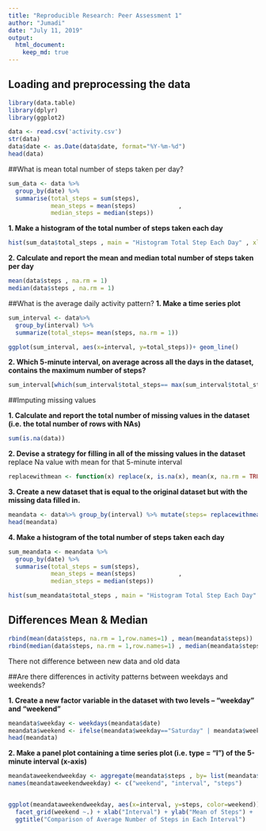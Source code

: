```yaml
---
title: "Reproducible Research: Peer Assessment 1"
author: "Jumadi"
date: "July 11, 2019"
output: 
  html_document:
    keep_md: true
---
```


## Loading and preprocessing the data

```r

library(data.table)
library(dplyr)
library(ggplot2)

data <- read.csv('activity.csv')
str(data)
data$date <- as.Date(data$date, format="%Y-%m-%d")
head(data)

```

##What is mean total number of steps taken per day?


```r
sum_data <- data %>% 
  group_by(date) %>% 
  summarise(total_steps = sum(steps),
            mean_steps = mean(steps)            ,
            median_steps = median(steps))

```
**1. Make a histogram of the total number of steps taken each day**

```r
hist(sum_data$total_steps , main = "Histogram Total Step Each Day" , xlab = "Totoal Step", breaks = 20)
```

**2. Calculate and report the mean and median total number of steps taken per day**
```r
mean(data$steps , na.rm = 1)
median(data$steps , na.rm = 1)
```


##What is the average daily activity pattern?
**1. Make a time series plot **
```r
sum_interval <- data%>% 
  group_by(interval) %>% 
  summarize(total_steps= mean(steps, na.rm = 1)) 

ggplot(sum_interval, aes(x=interval, y=total_steps))+ geom_line()
```

**2. Which 5-minute interval, on average across all the days in the dataset, contains the maximum number of steps? **

```r
sum_interval[which(sum_interval$total_steps== max(sum_interval$total_steps)),]
```

##Imputing missing values

**1. Calculate and report the total number of missing values in the dataset (i.e. the total number of rows with NAs)**

```r
sum(is.na(data))
```

**2. Devise a strategy for filling in all of the missing values in the dataset**
replace Na value with mean for that 5-minute interval
```r
replacewithmean <- function(x) replace(x, is.na(x), mean(x, na.rm = TRUE))
```

**3. Create a new dataset that is equal to the original dataset but with the missing data filled in.**
```r
meandata <- data%>% group_by(interval) %>% mutate(steps= replacewithmean(steps))
head(meandata)
```

**4. Make a histogram of the total number of steps taken each day**

```r
sum_meandata <- meandata %>% 
  group_by(date) %>% 
  summarise(total_steps = sum(steps),
            mean_steps = mean(steps)            ,
            median_steps = median(steps))

hist(sum_meandata$total_steps , main = "Histogram Total Step Each Day" , xlab = "Total Steps", breaks = 20)

```

## Differences Mean & Median

```r
rbind(mean(data$steps, na.rm = 1,row.names=1) , mean(meandata$steps))
rbind(median(data$steps, na.rm = 1,row.names=1) , median(meandata$steps))
```

There not difference between new data and old data

##Are there differences in activity patterns between weekdays and weekends?

**1. Create a new factor variable in the dataset with two levels -- "weekday" and "weekend" **
```r
meandata$weekday <- weekdays(meandata$date)
meandata$weekend <- ifelse(meandata$weekday=="Saturday" | meandata$weekday=="Sunday", "Weekend", "Weekday" )
head(meandata)
```

**2. Make a panel plot containing a time series plot (i.e. type = "l") of the 5-minute interval (x-axis) **
```r
meandataweekendweekday <- aggregate(meandata$steps , by= list(meandata$weekend, meandata$interval), na.omit(mean))
names(meandataweekendweekday) <- c("weekend", "interval", "steps")


ggplot(meandataweekendweekday, aes(x=interval, y=steps, color=weekend)) + geom_line()+
  facet_grid(weekend ~.) + xlab("Interval") + ylab("Mean of Steps") +
  ggtitle("Comparison of Average Number of Steps in Each Interval")
```



